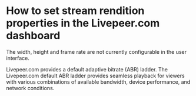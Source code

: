 
<DocsLayout title="How to set stream rendition properties in the Livepeer.com dashboard" description="How to set stream rendition properties in the Livepeer.com dashboard">

# How to set stream rendition properties in the Livepeer.com dashboard

The width, height and frame rate are not currently configurable in the user
interface.

Livepeer.com provides a default adaptive bitrate (ABR) ladder. The Livepeer.com
default ABR ladder provides seamless playback for viewers with various
combinations of available bandwidth, device performance, and network conditions.

</DocsLayout>
